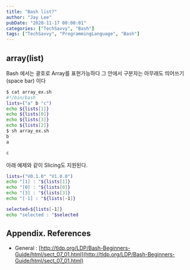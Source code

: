 ```yaml
---
title: "Bash list?"
author: "Jay Lee"
pubDate: "2020-11-17 00:00:01"
categories: ["TechSavvy", "Bash"]
tags: ["TechSavvy", "ProgrammingLanguage", "Bash"]
---
```



## array(list)

Bash 에서는 괄호로 Array를 표현가능하다
그 안에서 구분자는 아무래도 띄어쓰기(space bar) 이다

``` sh
$ cat array_ex.sh
#!/bin/bash
lists=("a" b "c")
echo ${lists[1]}
echo ${lists[0]}
echo ${lists[3]}
echo ${lists[2]}
$ sh array_ex.sh
b
a

c
```

아래 예제와 같이 Slicing도 지원된다.

``` sh
lists=("V0.1.0" "V1.0.0")
echo "[1] : "${lists[1]}
echo "[0] : "${lists[0]}
echo "[3] : "${lists[3]}
echo "[-1] : "${lists[-1]}

selected=${lists[-1]}
echo "selected : "$selected
``` 


## Appendix. References

- General : [http://tldp.org/LDP/Bash-Beginners-Guide/html/sect_07_01.html](http://tldp.org/LDP/Bash-Beginners-Guide/html/sect_07_01.html)

